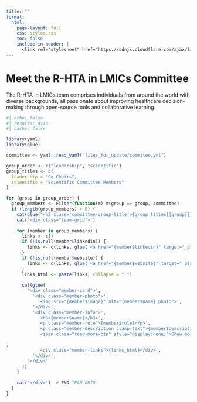 ```yaml
---
title: ""
format:
  html:
    page-layout: full
    css: styles.css
    toc: false
    include-in-header: |
      <link rel="stylesheet" href="https://cdnjs.cloudflare.com/ajax/libs/font-awesome/6.4.0/css/all.min.css">
---
```


# Meet the R-HTA in LMICs Committee

The R-HTA in LMICs team comprises individuals from around the world with diverse backgrounds, all passionate about improving healthcare decision-making through open-source tools and collaborative learning.

```r
#| echo: false
#| results: asis
#| cache: false

library(yaml)
library(glue)

committee <- yaml::read_yaml("files_for_update/commitee.yml")

group_order <- c("leadership", "scientific")
group_titles <- c(
  leadership = "Co-Chairs",
  scientific = "Scientific Committee Members"
)

for (group in group_order) {
  group_members <- Filter(function(m) m$group == group, committee)
  if (length(group_members) > 0) {
    cat(glue("<h2 class='committee-group-title'>{group_titles[[group]]}</h2>"))
    cat('<div class="team-grid">')
    
    for (member in group_members) {
      links <- c()
      if (!is.null(member$linkedin)) {
        links <- c(links, glue('<a href="{member$linkedin}" target="_blank" class="social-icon"><i class="fab fa-linkedin"></i></a>'))
      }
      if (!is.null(member$website)) {
        links <- c(links, glue('<a href="{member$website}" target="_blank" class="social-icon"><i class="fas fa-globe"></i></a>'))
      }
      links_html <- paste(links, collapse = " ")
      
      cat(glue(
        '<div class="member-card">',
          '<div class="member-photo">',
            '<img src="{member$image}" alt="{member$name} photo">',
          '</div>',
          '<div class="member-info">',
            '<h3>{member$name}</h3>',
            '<p class="member-role">{member$role}</p>',
            '<p class="member-description clamp-text">{member$description}</p>',
            '<span class="read-more-btn" style="display:none;">Show more <i class="fas fa-chevron-down"></i></span>'

,
            '<div class="member-links">{links_html}</div>',
          '</div>',
        '</div>'
      ))
    }
    
    cat('</div>')  # END TEAM GRID
  }
}

```

```{=html}
<style>
/* Title for each group */
.committee-group-title {
  font-size: 1.8rem;
  margin: 3rem 0 1.5rem 0;
  text-align: center;
  color: #2c3e50;
  border-bottom: 2px solid #3C8DBC;
  display: inline-block;
  padding-bottom: 0.3rem;
}

/* Team Grid Layout */
.team-grid {
  display: grid;
  grid-template-columns: repeat(auto-fit, minmax(320px, 1fr));
  gap: 2rem;
  justify-content: center;
  padding: 1rem 0;
}

/* Member Card Styling */
.member-card {
  display: flex;
  align-items: flex-start;
  background-color: #ffffff;
  border-radius: 12px;
  padding: 1.2rem;
  box-shadow: 0 4px 12px rgba(0, 0, 0, 0.08);
  transition: transform 0.2s ease, box-shadow 0.2s ease;
}

/* Hover effect */
.member-card:hover {
  transform: translateY(-5px);
  box-shadow: 0 8px 18px rgba(0, 0, 0, 0.15);
}

/* Photo */
.member-photo img {
  width: 90px;
  height: 90px;
  border-radius: 50%;
  object-fit: cover;
  border: 3px solid #3C8DBC;
  margin-right: 1rem;
}

/* Info text */
.member-info {
  flex: 1;
  display: flex;
  flex-direction: column;
}

/* Name */
.member-info h3 {
  margin: 0;
  font-size: 1.2rem;
  font-weight: 700;
  color: #222;
}

/* Role (position) */
.member-role {
  color: #3C8DBC;
  font-weight: 600;
  font-size: 1rem;
  margin: 0.25rem 0 0.5rem 0;
}

.member-description {
  position: relative;
  font-size: 0.95rem;
  line-height: 1.5;
  color: #555;
  margin-bottom: 0.6rem;
  /* no clamp by default */
}

.member-description.clamped {
  overflow: hidden;
  display: -webkit-box;
  -webkit-line-clamp: 5; /* clamp to 5 lines */
  -webkit-box-orient: vertical;
}

.member-description.clamped::after {
  content: "";
  position: absolute;
  bottom: 0;
  left: 0;
  right: 0;
  height: 1.5em;
  background: linear-gradient(to bottom, rgba(255,255,255,0), white 80%);
}

/* Toggle button styling */
.read-more-btn {
  color: #3C8DBC;
  cursor: pointer;
  font-size: 0.9rem;
  margin-bottom: 0.6rem;
  display: inline-flex;
  align-items: center;
  gap: 0.3rem;
}
.read-more-btn i {
  transition: transform 0.3s ease;
}
.read-more-btn.expanded i {
  transform: rotate(180deg);
}


/* Social icons */
.member-links .social-icon {
  margin-right: 0.6rem;
  text-decoration: none;
  font-weight: 600;
  color: #87CEFA;
  transition: color 0.2s ease;
}

.member-links .social-icon:hover {
  color: #e65100;
  text-decoration: underline;
}

/* Responsive for smaller screens */
@media (max-width: 600px) {
  .member-card {
    flex-direction: column;
    text-align: center;
  }

  .member-photo img {
    margin: 0 0 1rem 0;
  }

  .member-info {
    align-items: center;
  }
}
</style>

<script>
document.addEventListener("DOMContentLoaded", function() {
  document.querySelectorAll(".member-card").forEach(function(card) {
    const desc = card.querySelector(".member-description");
    const btn = card.querySelector(".read-more-btn");

    // Get line height in pixels from computed styles
    const lineHeight = parseFloat(window.getComputedStyle(desc).lineHeight);
    const maxLines = 5;
    const maxHeight = lineHeight * maxLines;

    // Measure full height (without clamp)
    // Temporarily remove any clamp class to measure real height
    desc.classList.remove("clamped");
    const fullHeight = desc.scrollHeight;

    if (fullHeight > maxHeight + 1) {
      // Text longer than 4 lines, apply clamp and show button
      desc.classList.add("clamped");
      btn.style.display = "inline-flex";

      btn.addEventListener("click", function() {
        const isExpanded = desc.classList.toggle("expanded");
        this.classList.toggle("expanded", isExpanded);
        this.innerHTML = isExpanded
          ? 'Show less <i class="fas fa-chevron-up"></i>'
          : 'Show more <i class="fas fa-chevron-down"></i>';

        if (isExpanded) {
          desc.classList.remove("clamped");
          desc.style.position = "static";  // remove fade overlay area if needed
        } else {
          desc.classList.add("clamped");
          desc.style.position = "relative"; // restore fade overlay
        }
      });
    } else {
      // Text fits within 5 lines: no clamp, no button
      btn.style.display = "none";
    }
  });
});


</script>
```
